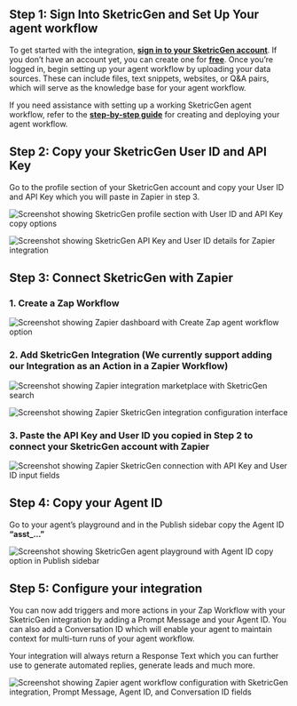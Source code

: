 ## **Step 1: Sign Into SketricGen and Set Up Your agent workflow**

To get started with the integration, [**sign in to your SketricGen account**](https://app.sketricgen.ai/). If you don’t have an account yet, you can create one for [**free**](https://app.sketricgen.ai/). Once you’re logged in, begin setting up your agent workflow by uploading your data sources. These can include files, text snippets, websites, or Q&A pairs, which will serve as the knowledge base for your agent workflow.

If you need assistance with setting up a working SketricGen agent workflow, refer to the [**step-by-step guide**](https://docs.sketricgen.ai/user-guide/creating-your-first-agent) for creating and deploying your agent workflow.

## **Step 2: Copy your SketricGen User ID and API Key**

Go to the profile section of your SketricGen account and copy your User ID and API Key which you will paste in Zapier in step 3.

![Screenshot showing SketricGen profile section with User ID and API Key copy options](/images/zapier/screenshot1.png)

![Screenshot showing SketricGen API Key and User ID details for Zapier integration](/images/zapier/screenshot2.png)

## **Step 3: Connect SketricGen with Zapier**

### **1. Create a Zap Workflow**

![Screenshot showing Zapier dashboard with Create Zap agent workflow option](/images/zapier/screenshot3.png)

### **2. Add SketricGen Integration (We currently support adding our Integration as an Action in a Zapier Workflow)**

![Screenshot showing Zapier integration marketplace with SketricGen search](/images/zapier/screenshot4.png)

![Screenshot showing Zapier SketricGen integration configuration interface](/images/zapier/screenshot5.png)

### **3. Paste the API Key and User ID you copied in Step 2 to connect your SketricGen account with Zapier**

![Screenshot showing Zapier SketricGen connection with API Key and User ID input fields](/images/zapier/screenshot6.png)

## **Step 4: Copy your Agent ID**

Go to your agent’s playground and in the Publish sidebar copy the Agent ID **“asst_…”**

![Screenshot showing SketricGen agent playground with Agent ID copy option in Publish sidebar](/images/zapier/screenshot7.png)

## **Step 5: Configure your integration**

You can now add triggers and more actions in your Zap Workflow with your SketricGen integration by adding a Prompt Message and your Agent ID. You can also add a Conversation ID which will enable your agent to maintain context for multi-turn runs of your agent workflow. 

Your integration will always return a Response Text which you can further use to generate automated replies, generate leads and much more.

![Screenshot showing Zapier agent workflow configuration with SketricGen integration, Prompt Message, Agent ID, and Conversation ID fields](/images/zapier/screenshot8.png)
